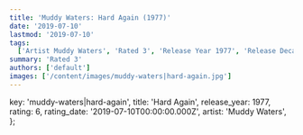 ```yaml
---
title: 'Muddy Waters: Hard Again (1977)'
date: '2019-07-10'
lastmod: '2019-07-10'
tags:
  ['Artist Muddy Waters', 'Rated 3', 'Release Year 1977', 'Release Decade 1970']
summary: 'Rated 3'
authors: ['default']
images: ['/content/images/muddy-waters|hard-again.jpg']
---
```


  key: 'muddy-waters|hard-again',
  title: 'Hard Again',
  release_year: 1977,
  rating: 6,
  rating_date: '2019-07-10T00:00:00.000Z',
  artist: 'Muddy Waters',
};

<MusicRating data={data} />
